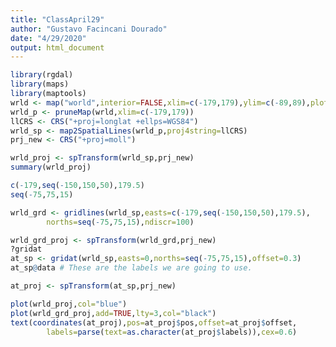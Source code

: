 ---
title: "ClassApril29"
author: "Gustavo Facincani Dourado"
date: "4/29/2020"
output: html_document
---

```{r}
library(rgdal)
library(maps)
library(maptools)
wrld <- map("world",interior=FALSE,xlim=c(-179,179),ylim=c(-89,89),plot=FALSE)
wrld_p <- pruneMap(wrld,xlim=c(-179,179))
llCRS <- CRS("+proj=longlat +ellps=WGS84")
wrld_sp <- map2SpatialLines(wrld_p,proj4string=llCRS)
prj_new <- CRS("+proj=moll")

wrld_proj <- spTransform(wrld_sp,prj_new)
summary(wrld_proj)
```

```{r}
c(-179,seq(-150,150,50),179.5)
seq(-75,75,15)
```

```{r}
wrld_grd <- gridlines(wrld_sp,easts=c(-179,seq(-150,150,50),179.5),
        norths=seq(-75,75,15),ndiscr=100)
```

```{r}
wrld_grd_proj <- spTransform(wrld_grd,prj_new)
?gridat
at_sp <- gridat(wrld_sp,easts=0,norths=seq(-75,75,15),offset=0.3)
at_sp@data # These are the labels we are going to use.
```

```{r}
at_proj <- spTransform(at_sp,prj_new)

plot(wrld_proj,col="blue")
plot(wrld_grd_proj,add=TRUE,lty=3,col="black")
text(coordinates(at_proj),pos=at_proj$pos,offset=at_proj$offset,
        labels=parse(text=as.character(at_proj$labels)),cex=0.6)
```

```{r}

```

```{r}

```

```{r}

```

